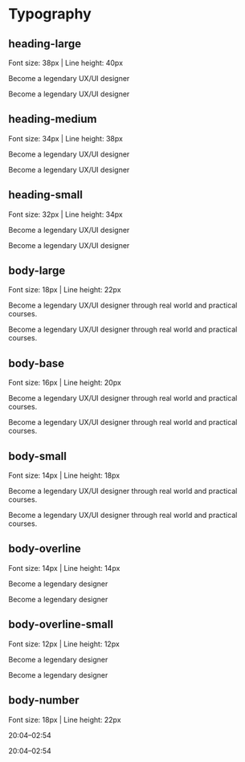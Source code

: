 
<Meta title="Typography" />

# Typography

## heading-large

Font size: 38px | Line height: 40px

<Unstyled>
  <p class="heading-large">Become a legendary UX/UI designer</p>
  <p class="heading-large italic">Become a legendary UX/UI designer</p>
</Unstyled>

## heading-medium

Font size: 34px | Line height: 38px

<Unstyled>
  <p class="heading-medium">Become a legendary UX/UI designer</p>
  <p class="heading-medium italic">Become a legendary UX/UI designer</p>
</Unstyled>

## heading-small

Font size: 32px | Line height: 34px

<Unstyled>
  <p class="heading-small">Become a legendary UX/UI designer</p>
  <p class="heading-small italic">Become a legendary UX/UI designer</p>
</Unstyled>

## body-large

Font size: 18px | Line height: 22px

<Unstyled>
  <p class="body-large">
    Become a legendary UX/UI designer through real world and practical courses.
  </p>
  <p class="body-large italic">
    Become a legendary UX/UI designer through real world and practical courses.
  </p>
</Unstyled>

## body-base

Font size: 16px | Line height: 20px

<Unstyled>
  <p class="body-base">
    Become a legendary UX/UI designer through real world and practical courses.
  </p>
  <p class="body-base italic">
    Become a legendary UX/UI designer through real world and practical courses.
  </p>
</Unstyled>

## body-small

Font size: 14px | Line height: 18px

<Unstyled>
  <p class="body-small">
    Become a legendary UX/UI designer through real world and practical courses.
  </p>
  <p class="body-small italic">
    Become a legendary UX/UI designer through real world and practical courses.
  </p>
</Unstyled>

## body-overline

Font size: 14px | Line height: 14px

<Unstyled>
  <p class="body-overline">Become a legendary designer</p>
  <p class="body-overline italic">Become a legendary designer</p>
</Unstyled>

## body-overline-small

Font size: 12px | Line height: 12px

<Unstyled>
  <p class="body-overline-small">Become a legendary designer</p>
  <p class="body-overline-small italic">Become a legendary designer</p>
</Unstyled>

## body-number

Font size: 18px | Line height: 22px

<Unstyled>
  <p class="body-number">20:04–02:54</p>
  <p class="body-number italic">20:04–02:54</p>
</Unstyled>

<style>
  {`
  #typography {
    margin-bottom: 32px;
  }
  .sb-unstyled {
    margin-bottom: 64px;
  }
  `}
</style>
